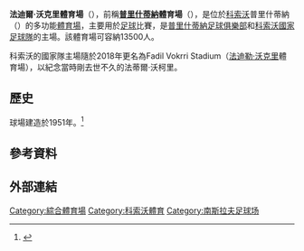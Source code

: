 {{Expand language|1=en|time=2021-03-28T02:51:05+00:00}}
{{NoteTA
|G1=足球
}}
{{Infobox venue
| name                = 法迪爾·沃克里體育場
| native_name         = '''Stadiumi Fadil Vokrri'''
| fullname            = 
| former names        = Pristina City Stadium (1953–2018)
| image               = File:Stadiumi "Fadil Vokrri".jpg
| image_size          = 300
| image_alt           = A stadium photographed by unmanned aerial vehicle
| caption             = The stadium after renovation
| address             =
| location            = [[科索沃|科索沃]][[普里什蒂納|普里什蒂納]]
| coordinates         = {{Coord|42.66297|N|21.15688|E|type:landmark|display=inline,title}}
| built               = 1951–1953
| opened              = {{Start date and age|1953|df=y}}
| renovated           = 2005, 2016–2018
| closed              =
| owner               = [[Pristina|Municipality of Pristina]]
| operator            = [[FC_Prishtina|FC Prishtina]]
| surface             = [[Grass|Grass]]
| scoreboard          = [[LED_display|LED]]
| cost                = [[Euro|€]]9.50 million {{small|(2016–2018 renovation)}}
| architect           =
| project_manager     =
| structural engineer =
| services engineer   =
| general_contractor  =
| main_contractors    =
| capacity            = 13,500
| record_attendance   = 38,000
| dimensions          = {{convert|105|x|68|m|yd|1}}
| tenants             = [[普里什蒂納足球俱樂部|普里什蒂納足球俱樂部]]<br />[[科索沃國家足球隊|科索沃國家足球隊]] 
| website             =
| publictransit       =
}}
'''法迪爾·沃克里體育場'''（{{lang-sq|Stadiumi Fadil Vokrri}}），前稱'''[[普里什蒂納|普里什蒂納]]體育場'''（{{lang-sq|Stadiumi i qytetit të Prishtinës}}），是位於[[科索沃|科索沃]]普里什蒂納（{{lang|en|Pristina}}）的多功能[[體育場|體育場]]，主要用於[[足球|足球]]比賽，是[[普里什蒂納足球俱樂部|普里什蒂納足球俱樂部]]和[[科索沃國家足球隊|科索沃國家足球隊]]的主場。該體育場可容納13500人。

科索沃的國家隊主場隨於2018年更名為Fadil Vokrri Stadium（[[法迪勒·沃克里|法迪勒·沃克里]]體育場），以紀念當時剛去世不久的法蒂爾·沃柯里。

== 歷史 ==
球場建造於1951年。<ref>{{cite news|url=http://gazetaolle.com/prishtina-nderron-tapetin-pas-50-vitesh/|title=Prishtina ndërron tapetin pas 50 vitesh|trans-title=Prishtina changes the carpet after 50 years|quote=Stadiumi i qytetit ka filluar ndërtimin në vitin 1951, ndërsa nga viti 1953 është në shërbim të klubit|website=GazetaOlle|language=sq|date=13 July 2016|accessdate=2021-04-16|archive-date=2019-06-23|archive-url=https://web.archive.org/web/20190623155241/http://gazetaolle.com/prishtina-nderron-tapetin-pas-50-vitesh/|dead-url=yes}}</ref>

== 參考資料 ==
{{reflist}}

== 外部連結 ==

{{DEFAULTSORT:Fadil Vokrri Stadium}}
[[Category:綜合體育場|Category:綜合體育場]]
[[Category:科索沃體育|Category:科索沃體育]]
[[Category:南斯拉夫足球场|Category:南斯拉夫足球场]]
{{sport-stub}}